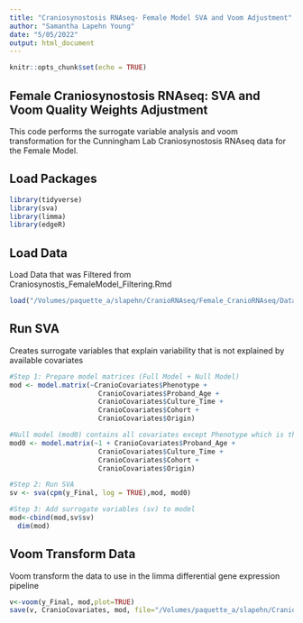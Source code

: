 ```yaml
---
title: "Craniosynostosis RNAseq- Female Model SVA and Voom Adjustment"
author: "Samantha Lapehn Young"
date: "5/05/2022"
output: html_document
---
```


```r
knitr::opts_chunk$set(echo = TRUE)
```

## Female Craniosynostosis RNAseq: SVA and Voom Quality Weights Adjustment

This code performs the surrogate variable analysis and voom transformation for the Cunningham Lab Craniosynostosis RNAseq data for the Female Model.

## Load Packages
```r
library(tidyverse)
library(sva)
library(limma)
library(edgeR)
```


## Load Data
Load Data that was Filtered from Craniosynostis_FemaleModel_Filtering.Rmd
```r
load("/Volumes/paquette_a/slapehn/CranioRNAseq/Female_CranioRNAseq/Data/Female_CranioRNAseq_FilteredNormalized.RData")
```

## Run SVA 
Creates surrogate variables that explain variability that is not explained by available covariates
```r
#Step 1: Prepare model matrices (Full Model + Null Model)
mod <- model.matrix(~CranioCovariates$Phenotype +
                      CranioCovariates$Proband_Age +
                      CranioCovariates$Culture_Time +
                      CranioCovariates$Cohort + 
                      CranioCovariates$Origin)

#Null model (mod0) contains all covariates except Phenotype which is the covariate of interest
mod0 <- model.matrix(~1 + CranioCovariates$Proband_Age +
                      CranioCovariates$Culture_Time +
                      CranioCovariates$Cohort + 
                      CranioCovariates$Origin)

#Step 2: Run SVA
sv <- sva(cpm(y_Final, log = TRUE),mod, mod0)

#Step 3: Add surrogate variables (sv) to model
mod<-cbind(mod,sv$sv)
  dim(mod)
```

## Voom Transform Data
Voom transform the data to use in the limma differential gene expression pipeline
```r
v<-voom(y_Final, mod,plot=TRUE)
save(v, CranioCovariates, mod, file="/Volumes/paquette_a/slapehn/CranioRNAseq/Female_CranioRNAseq/Data/Female_CranioRNAseq_VoomAdjustedData.RData")
```
